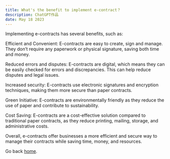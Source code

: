 ```yaml
---
title: What's the benefit to implement e-contract？
description: ChatGPT作品
date: May 18 2023
---
```


Implementing e-contracts has several benefits, such as:

Efficient and Convenient: E-contracts are easy to create, sign and manage. They don’t require any paperwork or physical signature, saving both time and money.

Reduced errors and disputes: E-contracts are digital, which means they can be easily checked for errors and discrepancies. This can help reduce disputes and legal issues.

Increased security: E-contracts use electronic signatures and encryption techniques, making them more secure than paper contracts.

Green Initiative: E-contracts are environmentally friendly as they reduce the use of paper and contribute to sustainability.

Cost Saving: E-contracts are a cost-effective solution compared to traditional paper contracts, as they reduce printing, mailing, storage, and administrative costs.

Overall, e-contracts offer businesses a more efficient and secure way to manage their contracts while saving time, money, and resources.

Go back [home](/).
